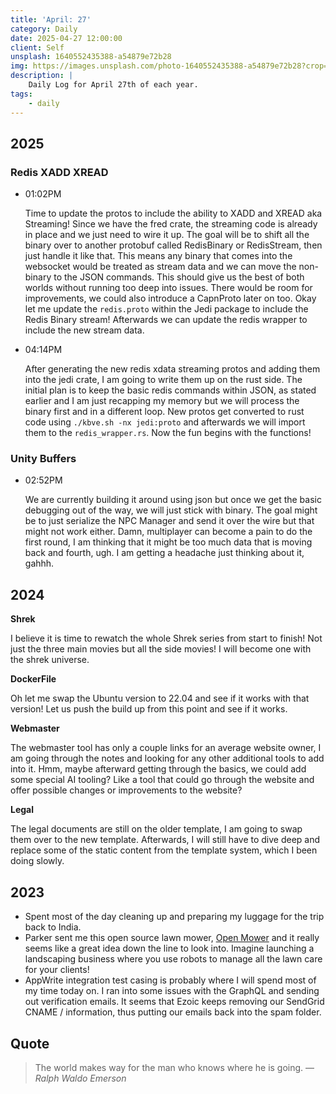 ```yaml
---
title: 'April: 27'
category: Daily
date: 2025-04-27 12:00:00
client: Self
unsplash: 1640552435388-a54879e72b28
img: https://images.unsplash.com/photo-1640552435388-a54879e72b28?crop=entropy&cs=srgb&fm=jpg&ixid=MnwzNjM5Nzd8MHwxfHJhbmRvbXx8fHx8fHx8fDE2ODE3NDg2ODY&ixlib=rb-4.0.3&q=85
description: |
    Daily Log for April 27th of each year.
tags:
    - daily
---
```


<Adsense />


## 2025

### Redis XADD XREAD

-   01:02PM

    Time to update the protos to include the ability to XADD and XREAD aka Streaming!
    Since we have the fred crate, the streaming code is already in place and we just need to wire it up.
    The goal will be to shift all the binary over to another protobuf called RedisBinary or RedisStream, then just handle it like that.
    This means any binary that comes into the websocket would be treated as stream data and we can move the non-binary to the JSON commands.
    This should give us the best of both worlds without running too deep into issues.
    There would be room for improvements, we could also introduce a CapnProto later on too.
    Okay let me update the `redis.proto` within the Jedi package to include the Redis Binary stream!
    Afterwards we can update the redis wrapper to include the new stream data.

-   04:14PM

    After generating the new redis xdata streaming protos and adding them into the jedi crate, I am going to write them up on the rust side.
    The initial plan is to keep the basic redis commands within JSON, as stated earlier and I am just recapping my memory but we will process the binary first and in a different loop.
    New protos get converted to rust code using `./kbve.sh -nx jedi:proto` and afterwards we will import them to the `redis_wrapper.rs`.
    Now the fun begins with the functions!
    


### Unity Buffers

-   02:52PM

    We are currently building it around using json but once we get the basic debugging out of the way, we will just stick with binary.
    The goal might be to just serialize the NPC Manager and send it over the wire but that might not work either.
    Damn, multiplayer can become a pain to do the first round, I am thinking that it might be too much data that is moving back and fourth, ugh.
    I am getting a headache just thinking about it, gahhh.

## 2024

**Shrek**

I believe it is time to rewatch the whole Shrek series from start to finish!
Not just the three main movies but all the side movies!
I will become one with the shrek universe.

**DockerFile**

Oh let me swap the Ubuntu version to 22.04 and see if it works with that version!
Let us push the build up from this point and see if it works.


**Webmaster**

The webmaster tool has only a couple links for an average website owner, I am going through the notes and looking for any other additional tools to add into it.
Hmm, maybe afterward getting through the basics, we could add some special AI tooling? 
Like a tool that could go through the website and offer possible changes or improvements to the website?

**Legal**

The legal documents are still on the older template, I am going to swap them over to the new template.
Afterwards, I will still have to dive deep and replace some of the static content from the template system, which I been doing slowly.


## 2023

- Spent most of the day cleaning up and preparing my luggage for the trip back to India.
- Parker sent me this open source lawn mower, [Open Mower](https://github.com/ClemensElflein/OpenMower) and it really seems like a great idea down the line to look into. Imagine launching a landscaping business where you use robots to manage all the lawn care for your clients!
- AppWrite integration test casing is probably where I will spend most of my time today on. I ran into some issues with the GraphQL and sending out verification emails. It seems that Ezoic keeps removing our SendGrid CNAME / information, thus putting our emails back into the spam folder.

## Quote

> The world makes way for the man who knows where he is going.
> — <cite>Ralph Waldo Emerson</cite>